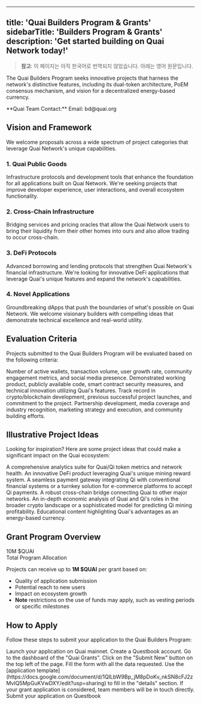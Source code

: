 <!-- AUTO-GENERATED-CONTENT:START (ENGLISH-COPY) -->
---
title: 'Quai Builders Program & Grants'
sidebarTitle: 'Builders Program & Grants'
description: 'Get started building on Quai Network today!'
---

> **참고**: 이 페이지는 아직 한국어로 번역되지 않았습니다. 아래는 영어 원문입니다.

The Quai Builders Program seeks innovative projects that harness the network's distinctive features, including its dual-token architecture, PoEM consensus mechanism, and vision for a decentralized energy-based currency.

<Note>
  **Quai Team Contact:** Email: bd@quai.org
</Note>

## Vision and Framework

We welcome proposals across a wide spectrum of project categories that leverage Quai Network's unique capabilities.

### 1. Quai Public Goods
Infrastructure protocols and development tools that enhance the foundation for all applications built on Quai Network. We're seeking projects that improve developer experience, user interactions, and overall ecosystem functionality.

### 2. Cross-Chain Infrastructure
Bridging services and pricing oracles that allow the Quai Network users to bring their liquidity from their other homes into ours and also allow trading to occur cross-chain.

### 3. DeFi Protocols
Advanced borrowing and lending protocols that strengthen Quai Network's financial infrastructure. We're looking for innovative DeFi applications that leverage Quai's unique features and expand the network's capabilities.

### 4. Novel Applications
Groundbreaking dApps that push the boundaries of what's possible on Quai Network. We welcome visionary builders with compelling ideas that demonstrate technical excellence and real-world utility.

## Evaluation Criteria

Projects submitted to the Quai Builders Program will be evaluated based on the following criteria:

<CardGroup>
  <Card title="User Adoption & Engagement" icon="users">
    Number of active wallets, transaction volume, user growth rate, community engagement metrics, and social media presence.
  </Card>
  <Card title="Technical Implementation" icon="code">
    Demonstrated working product, publicly available code, smart contract security measures, and technical innovation utilizing Quai's features.
  </Card>
  <Card title="Team Assessment" icon="people-group">
    Track record in crypto/blockchain development, previous successful project launches, and commitment to the project.
  </Card>
  <Card title="Market Presence" icon="chart-line">
    Partnership development, media coverage and industry recognition, marketing strategy and execution, and community building efforts.
  </Card>
</CardGroup>

## Illustrative Project Ideas

Looking for inspiration? Here are some project ideas that could make a significant impact on the Quai ecosystem:

<CardGroup cols={2}>
  <Card title="Analytics and Insights" icon="chart-simple">
    A comprehensive analytics suite for Quai/Qi token metrics and network health.
  </Card>
  <Card title="DeFi Innovations" icon="coins">
    An innovative DeFi product leveraging Quai's unique mining reward system.
  </Card>
  <Card title="Payment Solutions" icon="credit-card">
    A seamless payment gateway integrating Qi with conventional financial systems or a turnkey solution for e-commerce platforms to accept Qi payments.
  </Card>
  <Card title="Cross-Chain Integration" icon="link">
    A robust cross-chain bridge connecting Quai to other major networks.
  </Card>
  <Card title="Economic Analysis" icon="magnifying-glass-chart">
    An in-depth economic analysis of Quai and Qi's roles in the broader crypto landscape or a sophisticated model for predicting Qi mining profitability.
  </Card>
  <Card title="Educational Content" icon="graduation-cap">
    Educational content highlighting Quai's advantages as an energy-based currency.
  </Card>
</CardGroup>

## Grant Program Overview

<div className="flex items-center justify-center p-6 bg-red-50 rounded-lg mb-6">
  <div className="text-center">
    <div className="text-3xl font-bold text-red-600 mb-2">10M $QUAI</div>
    <div className="text-lg">Total Program Allocation</div>
  </div>
</div>

Projects can receive up to **1M $QUAI** per grant based on:

- Quality of application submission
- Potential reach to new users 
- Impact on ecosystem growth
- **Note** restrictions on the use of funds may apply, such as vesting periods or specific milestones

## How to Apply

Follow these steps to submit your application to the Quai Builders Program:

<Steps>
  <Step title="Launch Application">
    Launch your application on Quai mainnet.
  </Step>
  <Step title="Create Account">
    Create a Questbook account.
  </Step>
  <Step title="Access Dashboard">
    Go to the dashboard of the "Quai Grants".
  </Step>
  <Step title="Submit New Application">
    Click on the "Submit New" button on the top left of the page.
  </Step>
  <Step title="Complete Form">
    Fill the form with all the data requested.
  </Step>
  <Step title="Use Template">
    Use the [application template](https://docs.google.com/document/d/1QILbW9Bp_jM8pDoKv_nkSN8cFJ2zMvIQ5MpGuKVwDXY/edit?usp=sharing) to fill in the "details" section.
  </Step>
  <Step title="Await Response">
    If your grant application is considered, team members will be in touch directly.
  </Step>
</Steps>

<Card title="Ready to Apply?" icon="rocket" href="https://questbook.app/dashboard/?grantId=66b26b564a88e5bd2a0f936d&chainId=10&role=admin&proposalId=67d1acf446da2f90ccd285b9">
  Submit your application on Questbook
</Card>